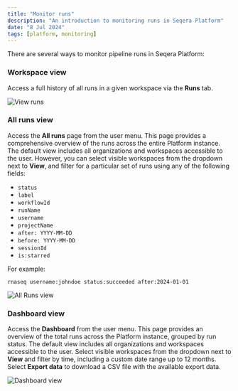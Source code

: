 ```yaml
---
title: "Monitor runs"
description: "An introduction to monitoring runs in Seqera Platform"
date: "8 Jul 2024"
tags: [platform, monitoring]
---
```



There are several ways to monitor pipeline runs in Seqera Platform:

### Workspace view

Access a full history of all runs in a given workspace via the **Runs** tab.

![View runs](assets/sp-cloud-view-all-runs.gif)

### All runs view

Access the **All runs** page from the user menu. This page provides a comprehensive overview of the runs across the entire Platform instance. The default view includes all organizations and workspaces accessible to the user. However, you can select visible workspaces from the dropdown next to **View**, and filter for a particular set of runs using any of the following fields:

- `status`
- `label`
- `workflowId`
- `runName`
- `username`
- `projectName`
- `after: YYYY-MM-DD`
- `before: YYYY-MM-DD`
- `sessionId`
- `is:starred`

For example:

```
rnaseq username:johndoe status:succeeded after:2024-01-01
```

![All Runs view](assets/all_runs_view.gif)

### Dashboard view

Access the **Dashboard** from the user menu. This page provides an overview of the total runs across the Platform instance, grouped by run status. The default view includes all organizations and workspaces accessible to the user. Select visible workspaces from the dropdown next to **View** and filter by time, including a custom date range up to 12 months. Select **Export data** to download a CSV file with the available export data.

![Dashboard view](./assets/dashboard_view.gif)
